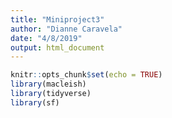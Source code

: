 ```yaml
---
title: "Miniproject3"
author: "Dianne Caravela"
date: "4/8/2019"
output: html_document
---
```


```r
knitr::opts_chunk$set(echo = TRUE)
library(macleish)
library(tidyverse)
library(sf)
```


